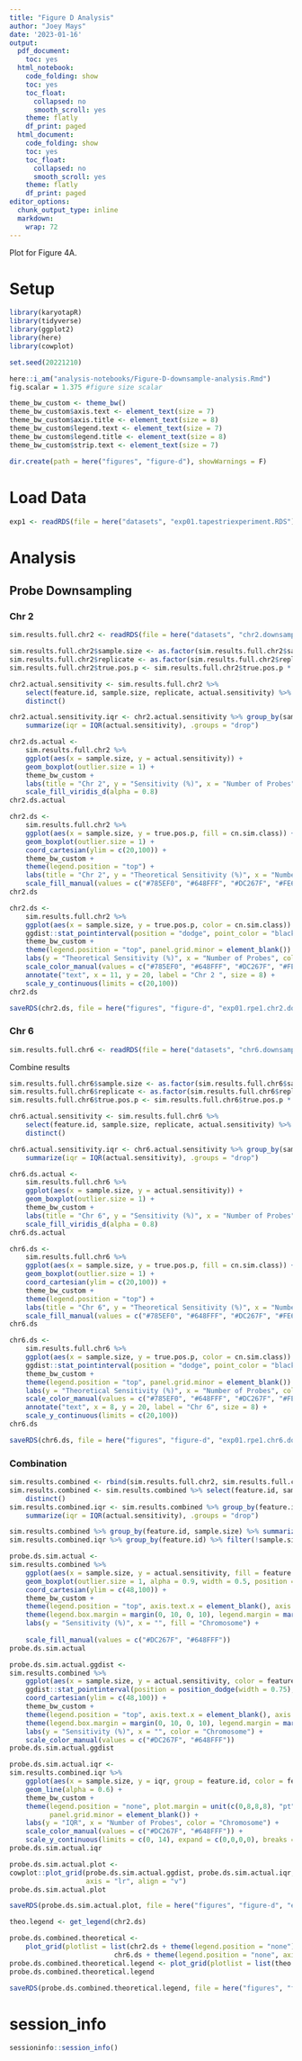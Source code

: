 ```yaml
---
title: "Figure D Analysis"
author: "Joey Mays"
date: '2023-01-16'
output:
  pdf_document:
    toc: yes
  html_notebook:
    code_folding: show
    toc: yes
    toc_float:
      collapsed: no
      smooth_scroll: yes
    theme: flatly
    df_print: paged
  html_document:
    code_folding: show
    toc: yes
    toc_float:
      collapsed: no
      smooth_scroll: yes
    theme: flatly
    df_print: paged
editor_options:
  chunk_output_type: inline
  markdown:
    wrap: 72
---
```


Plot for Figure 4A.

# Setup

```r
library(karyotapR)
library(tidyverse)
library(ggplot2)
library(here)
library(cowplot)
```

```r
set.seed(20221210)
```

```r
here::i_am("analysis-notebooks/Figure-D-downsample-analysis.Rmd")
fig.scalar = 1.375 #figure size scalar

theme_bw_custom <- theme_bw()
theme_bw_custom$axis.text <- element_text(size = 7)
theme_bw_custom$axis.title <- element_text(size = 8)
theme_bw_custom$legend.text <- element_text(size = 7)
theme_bw_custom$legend.title <- element_text(size = 8)
theme_bw_custom$strip.text <- element_text(size = 7)
```

```r
dir.create(path = here("figures", "figure-d"), showWarnings = F)
```

# Load Data

```r
exp1 <- readRDS(file = here("datasets", "exp01.tapestriexperiment.RDS"))
```

# Analysis

## Probe Downsampling

### Chr 2

```r
sim.results.full.chr2 <- readRDS(file = here("datasets", "chr2.downsampleProbesSim.results.RDS"))
```

```r
sim.results.full.chr2$sample.size <- as.factor(sim.results.full.chr2$sample.size)
sim.results.full.chr2$replicate <- as.factor(sim.results.full.chr2$replicate)
sim.results.full.chr2$true.pos.p <- sim.results.full.chr2$true.pos.p * 100
```

```r
chr2.actual.sensitivity <- sim.results.full.chr2 %>% 
    select(feature.id, sample.size, replicate, actual.sensitivity) %>% 
    distinct()

chr2.actual.sensitivity.iqr <- chr2.actual.sensitivity %>% group_by(sample.size) %>% 
    summarize(iqr = IQR(actual.sensitivity), .groups = "drop")
```

```r
chr2.ds.actual <- 
    sim.results.full.chr2 %>% 
    ggplot(aes(x = sample.size, y = actual.sensitivity)) +
    geom_boxplot(outlier.size = 1) +
    theme_bw_custom +
    labs(title = "Chr 2", y = "Sensitivity (%)", x = "Number of Probes") +
    scale_fill_viridis_d(alpha = 0.8)
chr2.ds.actual
```

```r
chr2.ds <- 
    sim.results.full.chr2 %>% 
    ggplot(aes(x = sample.size, y = true.pos.p, fill = cn.sim.class)) +
    geom_boxplot(outlier.size = 1) +
    coord_cartesian(ylim = c(20,100)) +
    theme_bw_custom +
    theme(legend.position = "top") + 
    labs(title = "Chr 2", y = "Theoretical Sensitivity (%)", x = "Number of Probes", fill = "Copy Number") +
    scale_fill_manual(values = c("#785EF0", "#648FFF", "#DC267F", "#FE6100", "#FFB000"))
chr2.ds
```

```r
chr2.ds <- 
    sim.results.full.chr2 %>% 
    ggplot(aes(x = sample.size, y = true.pos.p, color = cn.sim.class)) +
    ggdist::stat_pointinterval(position = "dodge", point_color = "black", point_size = 1) +
    theme_bw_custom +
    theme(legend.position = "top", panel.grid.minor = element_blank()) + 
    labs(y = "Theoretical Sensitivity (%)", x = "Number of Probes", color = "Copy Number") +
    scale_color_manual(values = c("#785EF0", "#648FFF", "#DC267F", "#FE6100", "#FFB000"), labels = 1:5) +
    annotate("text", x = 11, y = 20, label = "Chr 2 ", size = 8) +
    scale_y_continuous(limits = c(20,100)) 
chr2.ds
```
```r
saveRDS(chr2.ds, file = here("figures", "figure-d", "exp01.rpe1.chr2.downsampleProbes.RDS"))
```

### Chr 6

```r
sim.results.full.chr6 <- readRDS(file = here("datasets", "chr6.downsampleProbesSim.results.RDS"))
```

Combine results

```r
sim.results.full.chr6$sample.size <- as.factor(sim.results.full.chr6$sample.size)
sim.results.full.chr6$replicate <- as.factor(sim.results.full.chr6$replicate)
sim.results.full.chr6$true.pos.p <- sim.results.full.chr6$true.pos.p * 100
```

```r
chr6.actual.sensitivity <- sim.results.full.chr6 %>% 
    select(feature.id, sample.size, replicate, actual.sensitivity) %>% 
    distinct()

chr6.actual.sensitivity.iqr <- chr6.actual.sensitivity %>% group_by(sample.size) %>% 
    summarize(iqr = IQR(actual.sensitivity), .groups = "drop")
```

```r
chr6.ds.actual <- 
    sim.results.full.chr6 %>% 
    ggplot(aes(x = sample.size, y = actual.sensitivity)) +
    geom_boxplot(outlier.size = 1) +
    theme_bw_custom +
    labs(title = "Chr 6", y = "Sensitivity (%)", x = "Number of Probes") +
    scale_fill_viridis_d(alpha = 0.8)
chr6.ds.actual
```

```r
chr6.ds <- 
    sim.results.full.chr6 %>% 
    ggplot(aes(x = sample.size, y = true.pos.p, fill = cn.sim.class)) +
    geom_boxplot(outlier.size = 1) +
    coord_cartesian(ylim = c(20,100)) +
    theme_bw_custom +
    theme(legend.position = "top") + 
    labs(title = "Chr 6", y = "Theoretical Sensitivity (%)", x = "Number of Probes", fill = "Copy Number") +
    scale_fill_manual(values = c("#785EF0", "#648FFF", "#DC267F", "#FE6100", "#FFB000"))
chr6.ds
```

```r
chr6.ds <- 
    sim.results.full.chr6 %>% 
    ggplot(aes(x = sample.size, y = true.pos.p, color = cn.sim.class)) +
    ggdist::stat_pointinterval(position = "dodge", point_color = "black", point_size = 1) +
    theme_bw_custom +
    theme(legend.position = "top", panel.grid.minor = element_blank()) + 
    labs(y = "Theoretical Sensitivity (%)", x = "Number of Probes", color = "Copy Number") +
    scale_color_manual(values = c("#785EF0", "#648FFF", "#DC267F", "#FE6100", "#FFB000"), labels = 1:5) +
    annotate("text", x = 8, y = 20, label = "Chr 6", size = 8) +
    scale_y_continuous(limits = c(20,100))
chr6.ds
```

```r
saveRDS(chr6.ds, file = here("figures", "figure-d", "exp01.rpe1.chr6.downsampleProbes.RDS"))
```

### Combination

```r
sim.results.combined <- rbind(sim.results.full.chr2, sim.results.full.chr6)
sim.results.combined <- sim.results.combined %>% select(feature.id, sample.size, replicate, actual.sensitivity) %>% 
    distinct()
sim.results.combined.iqr <- sim.results.combined %>% group_by(feature.id, sample.size) %>% 
    summarize(iqr = IQR(actual.sensitivity), .groups = "drop")
```

```r
sim.results.combined %>% group_by(feature.id, sample.size) %>% summarize(ms = median(actual.sensitivity), .groups = "drop") %>% group_by(feature.id) %>% summarize(min(ms), max(ms))
sim.results.combined.iqr %>% group_by(feature.id) %>% filter(!sample.size %in% c(18,24)) %>% summarize(min(iqr), max(iqr), .groups = "drop")
``` 

```r
probe.ds.sim.actual <- 
sim.results.combined %>% 
    ggplot(aes(x = sample.size, y = actual.sensitivity, fill = feature.id)) +
    geom_boxplot(outlier.size = 1, alpha = 0.9, width = 0.5, position = position_dodge(width = 0.8), outlier.alpha = 0.7) +
    coord_cartesian(ylim = c(48,100)) +
    theme_bw_custom +
    theme(legend.position = "top", axis.text.x = element_blank(), axis.ticks.x = element_blank(), panel.grid.minor = element_blank()) +
    theme(legend.box.margin = margin(0, 10, 0, 10), legend.margin = margin(0), plot.margin = unit(c(0, 5.5, 0, 5.5), "pt")) +
    labs(y = "Sensitivity (%)", x = "", fill = "Chromosome") +
    
    scale_fill_manual(values = c("#DC267F", "#648FFF"))
probe.ds.sim.actual
```

```r
probe.ds.sim.actual.ggdist <- 
sim.results.combined %>% 
    ggplot(aes(x = sample.size, y = actual.sensitivity, color = feature.id)) +
    ggdist::stat_pointinterval(position = position_dodge(width = 0.75), point_color = "black", point_size = 1) +
    coord_cartesian(ylim = c(48,100)) +
    theme_bw_custom +
    theme(legend.position = "top", axis.text.x = element_blank(), axis.ticks.x = element_blank(), panel.grid.minor = element_blank()) +
    theme(legend.box.margin = margin(0, 10, 0, 10), legend.margin = margin(0), plot.margin = unit(c(0, 5.5, 0, 5.5), "pt")) +
    labs(y = "Sensitivity (%)", x = "", color = "Chromosome") +
    scale_color_manual(values = c("#DC267F", "#648FFF"))
probe.ds.sim.actual.ggdist
```

```r
probe.ds.sim.actual.iqr <- 
sim.results.combined.iqr %>% 
    ggplot(aes(x = sample.size, y = iqr, group = feature.id, color = feature.id)) +
    geom_line(alpha = 0.6) +
    theme_bw_custom +
    theme(legend.position = "none", plot.margin = unit(c(0,8,8,8), "pt"),
          panel.grid.minor = element_blank()) +
    labs(y = "IQR", x = "Number of Probes", color = "Chromosome") +
    scale_color_manual(values = c("#DC267F", "#648FFF")) +
    scale_y_continuous(limits = c(0, 14), expand = c(0,0,0,0), breaks = c(0,6,12))
probe.ds.sim.actual.iqr
```

```r
probe.ds.sim.actual.plot <- 
cowplot::plot_grid(probe.ds.sim.actual.ggdist, probe.ds.sim.actual.iqr, ncol = 1, rel_heights = c(1, 0.4), 
                   axis = "lr", align = "v") 
probe.ds.sim.actual.plot
```

```r
saveRDS(probe.ds.sim.actual.plot, file = here("figures", "figure-d", "exp01.rpe1.chr2and6.downsampleProbes.RDS"))
```

```r
theo.legend <- get_legend(chr2.ds)
```


```r
probe.ds.combined.theoretical <- 
    plot_grid(plotlist = list(chr2.ds + theme(legend.position = "none"), 
                          chr6.ds + theme(legend.position = "none", axis.title.y = element_blank(), axis.text.y = element_blank())))
probe.ds.combined.theoretical.legend <- plot_grid(plotlist = list(theo.legend, probe.ds.combined.theoretical), ncol = 1, rel_heights = (c(.1, 1)))
probe.ds.combined.theoretical.legend
```

```r
saveRDS(probe.ds.combined.theoretical.legend, file = here("figures", "figure-d", "exp01.rpe1.chr2and6.downsampleProbes.theoretical.RDS"))
```

# session_info

```r
sessioninfo::session_info()
```